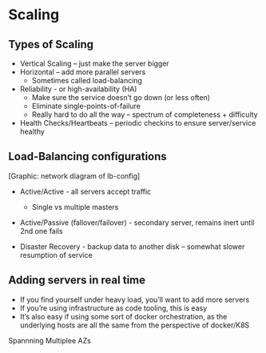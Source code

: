 # Scaling 

## Types of Scaling

* Vertical Scaling -- just make the server bigger
* Horizontal -- add more parallel servers
  * Sometimes called load-balancing
* Reliability - or high-availability (HA)
  * Make sure the service doesn't go down (or less often)
  * Eliminate single-points-of-failure
  * Really hard to do all the way -- spectrum of completeness + difficulty
* Health Checks/Heartbeats -- periodic checkins to ensure server/service healthy
  
## Load-Balancing configurations

[Graphic: network diagram of lb-config]

* Active/Active - all servers accept traffic
  * Single vs multiple masters

* Active/Passive (fallover/failover) - secondary server, remains inert until 2nd one fails

* Disaster Recovery - backup data to another disk -- somewhat slower resumption of service

## Adding servers in real time

* If you find yourself under heavy load, you'll want to add more servers
* If you're using infrastructure as code tooling, this is easy
* It's also easy if using some sort of docker orchestration, as the underlying hosts are all the same from the perspective of docker/K8S


Spannning Multiplee AZs
